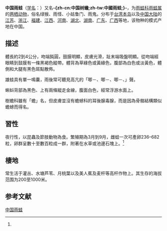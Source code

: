 {{noteTA
|T=zh-cn:中国雨蛙; zh-tw:中國樹蟾; 
|1=zh-cn:中国雨蛙; zh-tw:中國樹蟾; 
|3=zh-cn:雨蛙科; zh-tw:樹蟾科;
}}
{{Speciesbox
| status = LC
| status_system = iucn3.1
| status_ref = {{r|iucn}}
| image = Hyla chinensis.jpg
| taxon= Hyla chinensis
| authority = [[Albert_Günther|Günther]], 1859
}}

'''中国雨蛙'''（[[学名|学名]]：{{lang|la|''Hyla chinensis''}}）又名'''-{zh-cn:中国树蟾;zh-tw:中國雨蛙;}-'''，为[[雨蛙科|雨蛙科]][[雨蛙属|雨蛙属]]的[[两栖动物|两栖动物]]，俗名绿猴、雨怪、小姑鲁门、雨鬼。分布于[[台湾本岛|台湾本岛]]以及[[中国大陆|中国大陆]]的[[江苏|江苏]]、[[浙江|浙江]]、[[福建|福建]]、[[江西|江西]]、[[河南|河南]]、[[湖北|湖北]]、[[湖南|湖南]]、[[广东|广东]]、[[广西|广西]]等地，该物种的模式产地在中国。{{r|id4908}}

==描述==
體長約2到4公分，吻端鈍圓，鼓膜明顯，皮膚光滑，趾末端吸盤明顯。從吻端經眼睛到鼓膜有一條黑褐色縱帶。體背為草綠色或黃綠色，腹部為白色或淡黃色，體側和大腿有黑色斑點散佈。

雄蛙具有單一鳴囊，雨後常可聽見高亢的「唧－、唧－、唧－、」聲。

蝌蚪背部為黑色、上有兩條縱走金線，腹面白色，經常浮游水面上。

樹蟾科雖有「蟾」名，但皮膚並沒有蟾蜍科的耳後腺毒腺，而是因為骨骼結構類似蟾蜍而得名。

==習性==
夜行性，以昆蟲及節肢動物為食。繁殖期為3月到9月，雌蛙一次可產卵236–682粒，卵群呈數十至數百粒成一群，附著在水草或池邊石塊上。<ref name="baike-baidu-E4B8"/>

==棲地==
常生活于灌丛、水塘芦苇、月桃葉以及美人蕉及麦杆等高杆作物上。其生存的海拔范围为200至1000米。{{r|id4908}}

== 参考文献 ==
{{reflist|refs=
<ref name=iucn>{{IUCN2008 | assessors = Kuangyang, L., Wenhao, C., Zhigang, Y., Baorong, G. & Huiqing, G. | year=2004 | id = 55445 | title = Hyla chinensis | downloaded=2009-4-25}}</ref>
<ref name=id4908>{{cite web| url =http://www.bioinfo.cn/db05/BjdwSpecies.php?action=view&id=4908| title =中国雨蛙| work =《中国动物物种编目数据库》| publisher =中国科学院微生物研究所| author =中国科学院动物研究所| accessdate =2009-04-11| deadurl =yes| archiveurl =https://web.archive.org/web/20160305060851/http://www.bioinfo.cn/db05/BjdwSpecies.php?action=view&id=4908| archivedate =2016-03-05}}</ref>
<ref name="baike-baidu-E4B8">{{cite web | url=https://baike.baidu.com/item/%E4%B8%AD%E5%9B%BD%E9%9B%A8%E8%9B%99/6377412?fromtitle=%E4%B8%AD%E5%9B%BD%E6%A0%91%E8%9F%BE&fromid=914878 | title=中国雨蛙 | publisher=[[百度百科|百度百科]] | accessdate=2019-02-11 }}</ref>
}}

{{Wikispecies|Hyla chinensis}}
{{Taxonbar|from=Q2699276}}

[[Category:雨蛙属|中国雨蛙]]


{{amphibian-stub}}